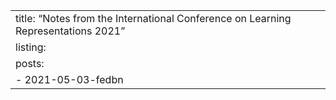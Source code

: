 ---
title: "Notes from the International Conference on Learning Representations 2021"
listing:
  posts:
    - 2021-05-03-fedbn
---